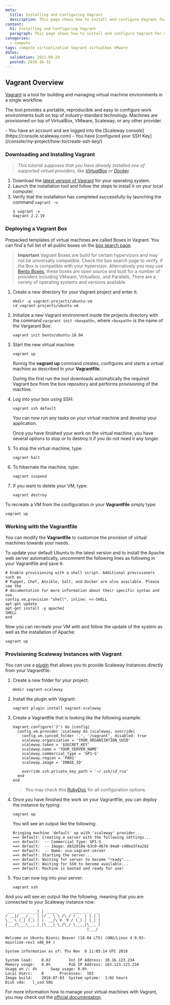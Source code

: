 ```yaml
---
meta:
  title: Installing and Configuring Vagrant
  description: This page shows how to install and configure Vagrant for managing the lifecycle of virtual machines.
content:
  h1: Installing and Configuring Vagrant
  paragraph: This page shows how to install and configure Vagrant for managing the lifecycle of virtual machines.
categories:
  - compute
tags: compute virtualization Vagrant virtualbox VMware
dates:
  validation: 2022-09-29
  posted: 2018-10-31
---
```


## Vagrant Overview

[Vagrant](https://www.vagrantup.com) is a tool for building and managing virtual machine environments in a single workflow.

The tool provides a portable, reproducible and easy to configure work environments built on top of industry-standard technology. Machines are provisioned on top of VirtualBox, VMware, Scaleway, or any other provider.

<Macro id="iam-requirements" />
 
<Message type="requirement">
  - You have an account and are logged into the [Scaleway console](https://console.scaleway.com)
  - You have [configured your SSH Key](/console/my-project/how-to/create-ssh-key/)
</Message>


### Downloading and Installing Vagrant

> _This tutorial supposes that you have already installed one of supported virtual providers, like [VirtualBox](https://www.virtualbox.org/) or [Docker](https://www.scaleway.com/docs/how-to-install-docker-community-edition-ubuntu-bionic-beaver/)._

1. Download the [latest version of Vagrant](https://www.vagrantup.com/downloads.html) for your operating system.
2. Launch the installation tool and follow the steps to install it on your local computer.
3. Verify that the installation has completed successfully by launching the command `vagrant -v`:
    ```
    $ vagrant -v
    Vagrant 2.2.19
    ```

### Deploying a Vagrant Box

Prepacked templates of virtual machines are called Boxes in Vagrant. You can find a full list of all public boxes on the [box search page](https://app.vagrantup.com/boxes/search).

> **Important** Vagrant Boxes are build for certain hypervizors and may not be universally compatible. Check the box search page to verify, if the Box is compatible with your hypervizor. Alternatively you may use [Bento Boxes](https://app.vagrantup.com/bento), these boxes are open source and built for a number of providers including VMware, Virtualbox, and Parallels. There are a variety of operating systems and versions available.

1. Create a new directory for your Vagrant project and enter it:
    ```
    mkdir -p vagrant-projects/ubuntu-vm
    cd vagrant-projects/ubuntu-vm
    ```
2. Initialize a new Vagrant environment inside the projects directory with the command `vargrant init <boxpath>`, where `<boxpath>` is the name of the Vargarant Box:
    ```
    vagrant init bento/ubuntu-18.04
    ```
3. Start the new virtual machine:
    ```
    vagrant up
    ```

    Runnig the **vagrant up** command creates, configures and starts a virtual machine as described in your **Vagrantfile**.

    During the first run the tool downloads automatically the required Vagrant box from the box repository and performs provisioning of the machine.
4. Log into your box using SSH:
    ```
    vagrant ssh default
    ```

    You can now run any tasks on your virtual machine and develop your application.

    Once you have finished your work on the virtual machine, you have several options to stop or to destroy it if you do not need it any longer.
5. To stop the virtual machine, type:
    ```
    vagrant halt
    ```
6. To hibernate the machine, type:
    ```
    vagrant suspend
    ```
7. If you want to delete your VM, type:
    ```
    vagrant destroy
    ```

To recreate a VM from the configuration in your **Vagrantfile** simply type:

```
vagrant up
```

### Working with the Vagrantfile

You can modify the **Vagrantfile** to customize the provision of virtual machines towards your needs.

To update your default Ubuntu to the latest version and to install the Apache web server automatically, uncomment the following lines as following in your Vagrantfile and save it:

```
# Enable provisioning with a shell script. Additional provisioners such as
# Puppet, Chef, Ansible, Salt, and Docker are also available. Please see the
# documentation for more information about their specific syntax and use.
config.vm.provision "shell", inline: <<-SHELL
apt-get update
apt-get install -y apache2
SHELL
end
```

Now you can recreate your VM with and follow the update of the system as well as the installation of Apache:

```
vagrant up
```

### Provisioning Scaleway Instances with Vagrant

You can use a [plugin](https://github.com/kaorimatz/vagrant-scaleway) that allows you to provide Scaleway Instances directly from your Vagrantfile.

1. Create a new folder for your project:
    ```
    mkdir vagrant-scaleway
    ```
2. Install the plugin with Vagrant:
    ```
    vagrant plugin install vagrant-scaleway
    ```
3. Create a Vagrantfile that is looking like the following example:
    ```
    Vagrant.configure('2') do |config|
      config.vm.provider :scaleway do |scaleway, override|
        config.vm.synced_folder '.', '/vagrant', disabled: true
        scaleway.organization = 'YOUR_ORGANIZATION_UUID'
        scaleway.token = '$SECRET_KEY'
        scaleway.name = 'YOUR_SERVER_NAME'
        scaleway.commercial_type = 'GP1-S'
        scaleway.region = 'PAR1'
        scaleway.image = 'IMAGE_ID'

        override.ssh.private_key_path = '~/.ssh/id_rsa'
      end
    end
    ```

    > You may check this [RubyDoc](https://www.rubydoc.info/gems/vagrant-scaleway/VagrantPlugins/Scaleway/Config) for all configuration options.
4. Once you have finished the work on your Vagrantfile, you can deploy the instance by typing:
    ```
    vagrant up
    ```

    You will see an output like the following:

    ```
    Bringing machine 'default' up with 'scaleway' provider...
    ==> default: Creating a server with the following settings...
    ==> default:  -- Commercial Type: GP1-S
    ==> default:  -- Image: db52018e-b3c0-4676-94a0-c40ba3f4a282
    ==> default:  -- Name: scw-vagrant-server
    ==> default: Starting the server...
    ==> default: Waiting for server to become "ready"...
    ==> default: Waiting for SSH to become available...
    ==> default: Machine is booted and ready for use!
    ```
5. You can now log into your server:
    ```
    vagrant ssh
    ```

And you will see an output like the following, meaning that you are connected to your Scaleway instance now:

```
 ___  ___ __ _| | _____      ____ _ _   _
/ __|/ __/ _` | |/ _ \ \ /\ / / _` | | | |
\__ \ (_| (_| | |  __/\ V  V / (_| | |_| |
|___/\___\__,_|_|\___| \_/\_/ \__,_|\__, |
                                    |___/

Welcome on Ubuntu Bionic Beaver (18.04 LTS) (GNU/Linux 4.9.93-mainline-rev1 x86_64 )

System information as of: Thu Nov  8 11:05:14 UTC 2018

System load:	0.02		Int IP Address:	10.16.123.234
Memory usage:	0.0%		Pub IP Address:	163.123.123.234
Usage on /:	4%		Swap usage:	0.0%
Local Users:	0		Processes:	103
Image build:	2018-07-03	System uptime:	1:02 hours
Disk vda:	l_ssd 50G
```

For more information how to manage your virtual machines with Vagrant, you may check out the [official documentation](https://www.vagrantup.com/docs).
